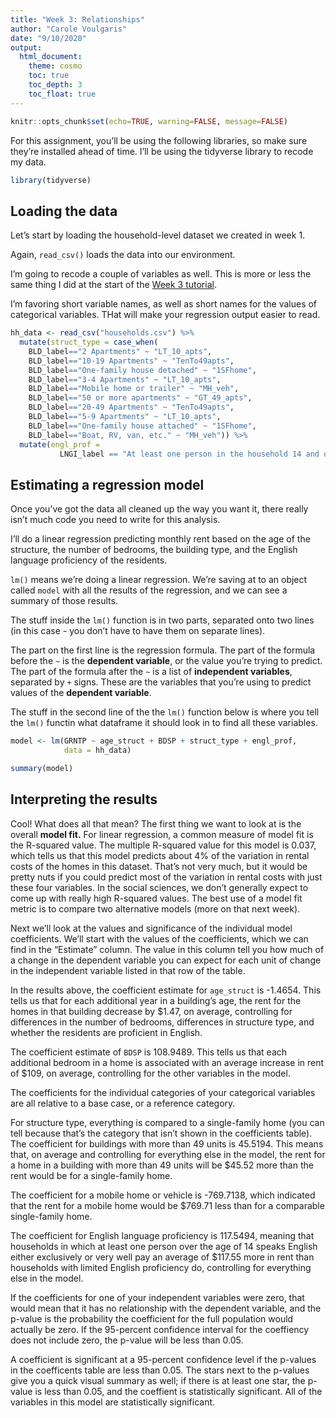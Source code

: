 ```yaml
---
title: "Week 3: Relationships"
author: "Carole Voulgaris"
date: "9/10/2020"
output: 
  html_document:
    theme: cosmo
    toc: true
    toc_depth: 3
    toc_float: true
---
```


```r
knitr::opts_chunk$set(echo=TRUE, warning=FALSE, message=FALSE)
```

For this assignment, you'll be using the following libraries, so make sure they're installed ahead of time. I'll be using the tidyverse library to recode my data.

```r
library(tidyverse)
```

## Loading the data

Let's start by loading the household-level dataset we created in week 1.

Again, `read_csv()` loads the data into our environment. 

I'm going to recode a couple of variables as well. This is more or less the same thing I did at the start of the [Week 3 tutorial](https://ses-5215-f2020.github.io/tutorials/Week3){target="_blank"}.

I'm favoring short variable names, as well as short names for the values of categorical variables. THat will make your regression output easier to read.

```r
hh_data <- read_csv("households.csv") %>%
  mutate(struct_type = case_when(
    BLD_label=="2 Apartments" ~ "LT_10_apts",
    BLD_label=="10-19 Apartments" ~ "TenTo49apts",
    BLD_label=="One-family house detached" ~ "1SFhome",
    BLD_label=="3-4 Apartments" ~ "LT_10_apts",
    BLD_label=="Mobile home or trailer" ~ "MH_veh",
    BLD_label=="50 or more apartments" ~ "GT_49_apts",
    BLD_label=="20-49 Apartments" ~ "TenTo49apts",
    BLD_label=="5-9 Apartments" ~ "LT_10_apts",
    BLD_label=="One-family house attached" ~ "1SFhome",
    BLD_label=="Boat, RV, van, etc." ~ "MH_veh")) %>%
  mutate(engl_prof = 
           LNGI_label == "At least one person in the household 14 and over speaks English only or speaks English 'very well'")
```

## Estimating a regression model

Once you've got the data all cleaned up the way you want it, there really isn't much code you need to write for this analysis.

I'll do a linear regression predicting monthly rent based on the age of the structure, the number of bedrooms, the building type, and the English language proficiency of the residents.

`lm()` means we're doing a linear regression. We're saving at to an object called `model` with all the results of the regression, and we can see a summary of those results.

The stuff inside the `lm()` function is in two parts, separated onto two lines (in this case - you don't have to have them on separate lines). 

The part on the first line is the regression formula. The part of the formula before the `~` is the **dependent variable**, or the value you're trying to predict. The part of the formula after the `~` is a list of **independent variables**, separated by `+` signs. These are the variables that you're using to predict values of the **dependent variable**.

The stuff in the second line of the the `lm()` function below is where you tell the `lm()` functin what dataframe it should look in to find all these variables.

``` r
model <- lm(GRNTP ~ age_struct + BDSP + struct_type + engl_prof, 
            data = hh_data)

summary(model)
```

## Interpreting the results

Cool! What does all that mean? The first thing we want to look at is the overall **model fit.** For linear regression, a common measure of model fit is the R-squared value. The multiple R-squared value for this model is 0.037, which tells us that this model predicts about 4% of the variation in rental costs of the homes in this dataset. That's not very much, but it would be pretty nuts if you could predict most of the variation in rental costs with just these four variables. In the social sciences, we don't generally expect to come up with really high R-squared values. The best use of a model fit metric is to compare two alternative models (more on that next week).

Next we'll look at the values and significance of the individual model coefficients. We'll start with the values of the coefficients, which we can find in the "Estimate" column. The value in this column tell you how much of a change in the dependent variable you can expect for each unit of change in the independent variable listed in that row of the table.

In the results above, the coefficient estimate for `age_struct` is -1.4654. This tells us that for each additional year in a building's age, the rent for the homes in that building decrease by $1.47, on average, controlling for differences in the number of bedrooms, differences in structure type, and whether the residents are proficient in English.

The coefficient estimate of `BDSP` is 108.9489. This tells us that each additional bedroom in a home is associated with an average increase in rent of $109, on average, controlling for the other variables in the model.

The coefficients for the individual categories of your categorical variables are all relative to a base case, or a reference category. 

For structure type, everything is compared to a single-family home (you can tell because that's the category that isn't shown in the coefficients table). The coefficient for buildings with more than 49 units is 45.5194. This means that, on average and controlling for everything else in the model, the rent for a home in a building with more than 49 units will be $45.52 more than the rent would be for a single-family home. 

The coefficient for a mobile home or vehicle is -769.7138, which indicated that the rent for a mobile home would be $769.71 less than for a comparable single-family home.

The coefficient for English language proficiency is 117.5494, meaning that households in which at least one person over the age of 14 speaks English either exclusively or very well pay an average of $117.55 more in rent than households with limited English proficiency do, controlling for everything else in the model.

If the coefficients for one of your independent variables were zero, that would mean that it has no relationship with the dependent variable, and the p-value is the probability the coefficient for the full population would actually be zero. If the 95-percent confidence interval for the coeffiency does not include zero, the p-value will be less than 0.05. 

A coefficient is significant at a 95-percent confidence level if the p-values in the coefficents table are less than 0.05. The stars next to the p-values give you a quick visual summary as well; if there is at least one star, the p-value is less than 0.05, and the coeffient is statistically significant. All of the variables in this model are statistically significant.

